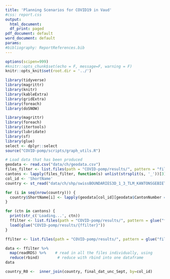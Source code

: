 ```yaml
---
title: 'Planning Scenarios for COVID19 in Vaud'
#css: report.css
output:
  html_document:
  df_print: paged
pdf_document: default
word_document: default
params:
#bibliography: ReportReferences.bib
---
```

  
```r
options(scipen=999)
#knitr::opts_chunk$set(echo = F, message=F, warning = F)
knitr::opts_knit$set(root.dir = '../')

library(tidyverse)
library(magrittr)
library(knitr)
library(kableExtra)
library(gridExtra)
library(foreach)
library(doSNOW)

library(magrittr)
library(foreach)
library(itertools)
library(lubridate)
library(sf)
library(glue)
select <- dplyr::select
source("COVID-pomp/scripts/graph_utils.R")
```

```r
# Load data that has been produced
geodata <- read.csv("data/ch/geodata.csv")
files_filter <- list.files(path = "COVID-pomp/results/", pattern = "filtered_*")
cantons <- lapply(files_filter, function(s) unlist(strsplit(s, '_'))[3])
col_id <- 'ShortName'
country <- st_read("data/ch/shp/swissBOUNDARIES3D_1_3_TLM_KANTONSGEBIET.shp")

for (i in seq(nrow(country))) {
  country$ShortName[i] <- lapply(geodata[col_id][geodata$CantonNumber == country$KANTONSNUM[i],], as.character) # TODO hardcoded
}

for (ctn in cantons) {
  print(str_c('Loading...', ctn))
  ffilter <- list.files(path = "COVID-pomp/results/", pattern = glue("filtered_covid_{ctn}_*"))
  load(glue("COVID-pomp/results/{ffilter}"))
}
```


```r
ffilter <- list.files(path = "COVID-pomp/results/", pattern = glue("filtered_covid_*"), full.names = TRUE)

data <- ffilter %>%
  map(readRDS) %>%    # read in all the files individually, using
  reduce(rbind)        # reduce with rbind into one dataframe
data
```


```r
country_R0 <-  inner_join(country, final_dat_unc_Sept, by=col_id)
```

